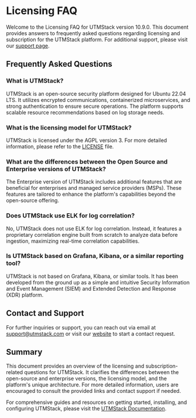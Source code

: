 # Licensing FAQ

Welcome to the Licensing FAQ for UTMStack version 10.9.0. This document provides answers to frequently asked questions regarding licensing and subscription for the UTMStack platform. For additional support, please visit our [support page](https://support.utmstack.com).

## Frequently Asked Questions

### What is UTMStack?

UTMStack is an open-source security platform designed for Ubuntu 22.04 LTS. It utilizes encrypted communications, containerized microservices, and strong authentication to ensure secure operations. The platform supports scalable resource recommendations based on log storage needs.

### What is the licensing model for UTMStack?

UTMStack is licensed under the AGPL version 3. For more detailed information, please refer to the [LICENSE](LICENSE) file.

### What are the differences between the Open Source and Enterprise versions of UTMStack?

The Enterprise version of UTMStack includes additional features that are beneficial for enterprises and managed service providers (MSPs). These features are tailored to enhance the platform's capabilities beyond the open-source offering.

### Does UTMStack use ELK for log correlation?

No, UTMStack does not use ELK for log correlation. Instead, it features a proprietary correlation engine built from scratch to analyze data before ingestion, maximizing real-time correlation capabilities.

### Is UTMStack based on Grafana, Kibana, or a similar reporting tool?

UTMStack is not based on Grafana, Kibana, or similar tools. It has been developed from the ground up as a simple and intuitive Security Information and Event Management (SIEM) and Extended Detection and Response (XDR) platform.

## Contact and Support

For further inquiries or support, you can reach out via email at [support@utmstack.com](mailto:support@utmstack.com) or visit our [website](https://utmstack.com) to start a contact request.

## Summary

This document provides an overview of the licensing and subscription-related questions for UTMStack. It clarifies the differences between the open-source and enterprise versions, the licensing model, and the platform's unique architecture. For more detailed information, users are encouraged to consult the provided links and contact support if needed.

For comprehensive guides and resources on getting started, installing, and configuring UTMStack, please visit the [UTMStack Documentation](https://documentation.utmstack.com/v10/Getting%20started/introduction).
